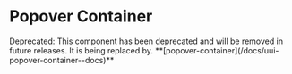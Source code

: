 
<Meta of={stories} />

# Popover Container

<div
  style={{
    borderLeft: '6px solid #f3d41b',
    background: '#f3d41b24',
    padding: '0px 16px',
    display: 'flex',
  }}>
  Deprecated: This component has been deprecated and will be removed in future
  releases. It is being replaced by.
  **[popover-container](/docs/uui-popover-container--docs)**
</div>

<Controls />
